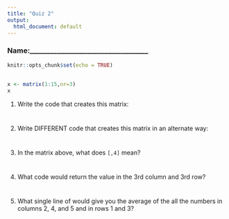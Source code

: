 ```yaml
---
title: "Quiz 2"
output:
  html_document: default
---
```


### Name:___________________________________

```r
knitr::opts_chunk$set(echo = TRUE)
```

##

```r
x <- matrix(1:15,nr=3)
x
```



1. Write the code that creates this matrix:

#
#

2. Write DIFFERENT code that creates this matrix in an alternate way:

#
#

3. In the matrix above, what does `[,4]` mean?

#

4. What code would return the value in the 3rd column and 3rd row?

#

5. What single line of would give you the average of the all the numbers in columns 2, 4, and 5 and in rows 1 and 3?